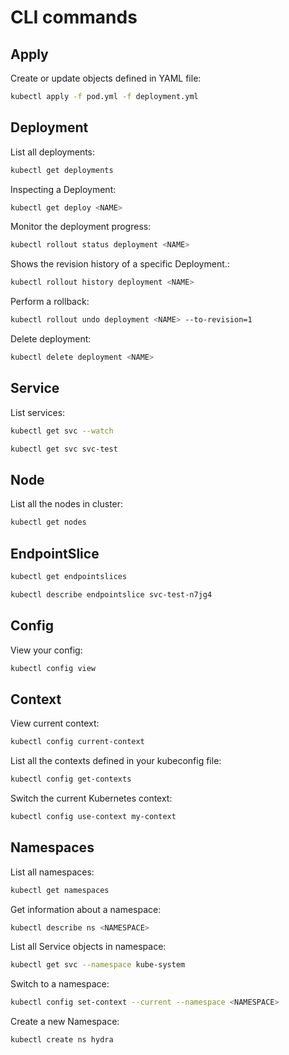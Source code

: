 # CLI commands

## Apply

Create or update objects defined in YAML file:
```sh
kubectl apply -f pod.yml -f deployment.yml
```


## Deployment

List all deployments:
```sh
kubectl get deployments
```

Inspecting a Deployment:
```sh
kubectl get deploy <NAME>
```

Monitor the deployment progress:
```sh
kubectl rollout status deployment <NAME>
```

Shows the revision history of a specific Deployment.:
```sh
kubectl rollout history deployment <NAME>
```

Perform a rollback:
```sh
kubectl rollout undo deployment <NAME> --to-revision=1
```

Delete deployment:
```sh
kubectl delete deployment <NAME>
```

## Service

List services:
```sh
kubectl get svc --watch
```

```sh
kubectl get svc svc-test
```

## Node

List all the nodes in cluster:
```sh
kubectl get nodes
```

## EndpointSlice

```sh
kubectl get endpointslices
```

```sh
kubectl describe endpointslice svc-test-n7jg4
```

## Config

View your config:
```sh
kubectl config view
```

## Context

View current context:
```sh
kubectl config current-context
```

List all the contexts defined in your kubeconfig file:
```sh
kubectl config get-contexts
```

Switch the current Kubernetes context:
```sh
kubectl config use-context my-context
```


## Namespaces

List all namespaces:

```sh
kubectl get namespaces
```

Get information about a namespace:

```sh
kubectl describe ns <NAMESPACE>
```

List all Service objects in namespace:

```sh
kubectl get svc --namespace kube-system
```

Switch to a namespace:

```sh
kubectl config set-context --current --namespace <NAMESPACE>
```

Create a new Namespace:
```sh
kubectl create ns hydra
```
